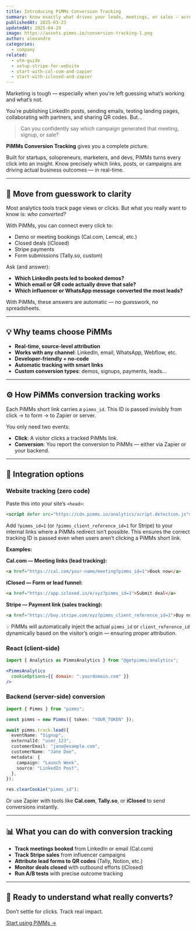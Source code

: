 ```yaml
---
title: Introducing PiMMs Conversion Tracking
summary: Know exactly what drives your leads, meetings, or sales — across every channel.
publishedAt: 2025-03-23
updatedAt: 2025-04-29
image: https://assets.pimms.io/conversion-tracking-1.png
author: alexandre
categories:
  - company
related:
  - utm-guide
  - setup-stripe-for-website
  - start-with-cal-com-and-zapier
  - start-with-iclosed-and-zapier
---
```


Marketing is tough — especially when you're left guessing what’s working and what’s not.

You're publishing LinkedIn posts, sending emails, testing landing pages, collaborating with partners, and sharing QR codes. But…

> Can you confidently say which campaign generated that meeting, signup, or sale?

**PiMMs Conversion Tracking** gives you a complete picture.

Built for startups, solopreneurs, marketers, and devs, PiMMs turns every click into an insight. Know precisely which links, posts, or campaigns are driving actual business outcomes — in real-time.

---

## 🎯 Move from guesswork to clarity

Most analytics tools track page views or clicks.
But what you really want to know is: _who converted?_

With PiMMs, you can connect every click to:

- Demo or meeting bookings (Cal.com, Lemcal, etc.)
- Closed deals (iClosed)
- Stripe payments
- Form submissions (Tally.so, custom)

Ask (and answer):

- **Which LinkedIn posts led to booked demos?**
- **Which email or QR code actually drove that sale?**
- **Which influencer or WhatsApp message converted the most leads?**

With PiMMs, these answers are automatic — no guesswork, no spreadsheets.

---

## 💡 Why teams choose PiMMs

- **Real-time, source-level attribution**
- **Works with any channel**: LinkedIn, email, WhatsApp, Webflow, etc.
- **Developer-friendly + no-code**
- **Automatic tracking with smart links**
- **Custom conversion types**: demos, signups, payments, leads...

---

## ⚙️ How PiMMs conversion tracking works

Each PiMMs short link carries a `pimms_id`. This ID is passed invisibly from click → to form → to Zapier or server.

You only need two events:
- **Click**: A visitor clicks a tracked PiMMs link.
- **Conversion**: You report the conversion to PiMMs — either via Zapier or your backend.

---

## 🔌 Integration options

### Website tracking (zero code)

Paste this into your site’s `<head>`:

```html
<script defer src="https://cdn.pimms.io/analytics/script.detection.js"></script>
```

Add `?pimms_id=1` (or `?pimms_client_reference_id=1` for Stripe) to your internal links where a PiMMs redirect isn’t possible. This ensures the correct tracking ID is passed even when users aren’t clicking a PiMMs short link.

**Examples:**

**Cal.com — Meeting links (lead tracking):**
```html
<a href="https://cal.com/your-name/meeting?pimms_id=1">Book now</a>
```

**iClosed — Form or lead funnel:**
```html
<a href="https://app.iclosed.io/e/xyz?pimms_id=1">Submit deal</a>
```

**Stripe — Payment link (sales tracking):**
```html
<a href="https://buy.stripe.com/xyz?pimms_client_reference_id=1">Buy now</a>
```

💡 PiMMs will automatically inject the actual `pimms_id` or `client_reference_id` dynamically based on the visitor’s origin — ensuring proper attribution.

### React (client-side)

```jsx
import { Analytics as PimmsAnalytics } from "@getpimms/analytics";

<PimmsAnalytics
  cookieOptions={{ domain: ".yourdomain.com" }}
/>
```

### Backend (server-side) conversion

```ts
import { Pimms } from "pimms";

const pimms = new Pimms({ token: "YOUR_TOKEN" });

await pimms.track.lead({
  eventName: "Signup",
  externalId: "user_123",
  customerEmail: "jane@example.com",
  customerName: "Jane Doe",
  metadata: {
    campaign: "Launch Week",
    source: "LinkedIn Post",
  },
});

res.clearCookie("pimms_id");
```

Or use Zapier with tools like **Cal.com**, **Tally.so**, or **iClosed** to send conversions instantly.

---

## 📊 What you can do with conversion tracking

- **Track meetings booked** from LinkedIn or email (Cal.com)
- **Track Stripe sales** from influencer campaigns
- **Attribute lead forms to QR codes** (Tally, Notion, etc.)
- **Monitor deals closed** with outbound efforts (iClosed)
- **Run A/B tests** with precise outcome tracking

---

## 🚀 Ready to understand what really converts?

Don’t settle for clicks. Track real impact.

[Start using PiMMs →](https://app.pimms.io/register)